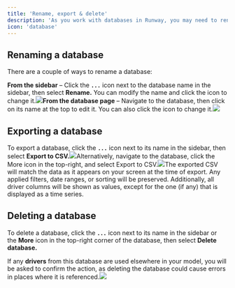 ```yaml
---
title: 'Rename, export & delete'
description: 'As you work with databases in Runway, you may need to rename, export, or delete them to keep your workspace organized and up to date. '
icon: 'database'
---
```


## Renaming a database

There are a couple of ways to rename a database:

**From the sidebar** – Click the **`...`** icon next to the database name in the sidebar, then select **Rename.** You can modify the name and click the icon to change it.![](/images/databases/3/rename-sidebar.png)**From the database page** – Navigate to the database, then click on its name at the top to edit it. You can also click the icon to change it.![](/images/databases/3/rename-in-page.png)

## Exporting a database

To export a database, click the **`...`** icon next to its name in the sidebar, then select **Export to CSV.**![](/images/databases/3/export-sidebar.png)Alternatively, navigate to the database, click the More icon in the top-right, and select Export to CSV.![](/images/databases/3/export-in-page.png)The exported CSV will match the data as it appears on your screen at the time of export. Any applied filters, date ranges, or sorting will be preserved. Additionally, all driver columns will be shown as values, except for the one (if any) that is displayed as a time series.

## Deleting a database

To delete a database, click the **`...`** icon next to its name in the sidebar or the **More** icon in the top-right corner of the database, then select **Delete database.**

If any **drivers** from this database are used elsewhere in your model, you will be asked to confirm the action, as deleting the database could cause errors in places where it is referenced.![](/images/databases/3/delete.png)
